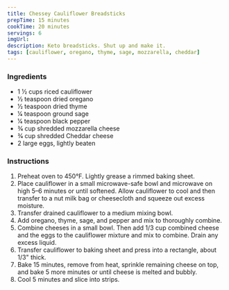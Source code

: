 ```yaml
---
title: Chessey Cauliflower Breadsticks
prepTime: 15 minutes
cookTime: 20 minutes
servings: 6
imgUrl:
description: Keto breadsticks. Shut up and make it.
tags: [cauliflower, oregano, thyme, sage, mozzarella, cheddar]
---
```


### Ingredients

- 1 1⁄2 cups riced cauliflower
- 1⁄2 teaspoon dried oregano
- 1⁄2 teaspoon dried thyme
- 1⁄4 teaspoon ground sage
- 1⁄4 teaspoon black pepper
- 3⁄4 cup shredded mozzarella cheese
- 3⁄4 cup shredded Cheddar cheese
- 2 large eggs, lightly beaten

### Instructions

1. Preheat oven to 450°F. Lightly grease a rimmed baking sheet.
1. Place cauliflower in a small microwave-safe bowl and microwave on high 5–6 minutes or until softened. Allow cauliflower to cool and then transfer to a nut milk bag or cheesecloth and squeeze out excess moisture.
1. Transfer drained cauliflower to a medium mixing bowl.
1. Add oregano, thyme, sage, and pepper and mix to thoroughly combine.
1. Combine cheeses in a small bowl. Then add 1/3 cup combined cheese and the eggs to the cauliflower mixture and mix to combine. Drain any excess liquid.
1. Transfer cauliflower to baking sheet and press into a rectangle, about 1/3" thick.
1. Bake 15 minutes, remove from heat, sprinkle remaining cheese on top, and bake 5 more minutes or until cheese is melted and bubbly.
1. Cool 5 minutes and slice into strips.
